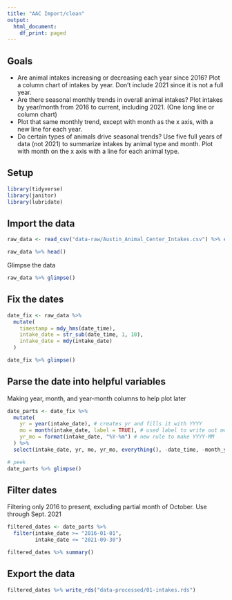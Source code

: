 ```yaml
---
title: "AAC Import/clean"
output:
  html_document:
    df_print: paged
---
```


## Goals

- Are animal intakes increasing or decreasing each year since 2016? Plot a column chart of intakes by year. Don’t include 2021 since it is not a full year.
- Are there seasonal monthly trends in overall animal intakes? Plot intakes by year/month from 2016 to current, including 2021. (One long line or column chart)
- Plot that same monthly trend, except with month as the x axis, with a new line for each year.
- Do certain types of animals drive seasonal trends? Use five full years of data (not 2021) to summarize intakes by animal type and month. Plot with month on the x axis with a line for each animal type.

## Setup

```r
library(tidyverse)
library(janitor)
library(lubridate)
```

## Import the data

```r
raw_data <- read_csv("data-raw/Austin_Animal_Center_Intakes.csv") %>% clean_names()

raw_data %>% head()
```

Glimpse the data

```r
raw_data %>% glimpse()
```

## Fix the dates

```r
date_fix <- raw_data %>% 
  mutate(
    timestamp = mdy_hms(date_time),
    intake_date = str_sub(date_time, 1, 10),
    intake_date = mdy(intake_date)
  )

date_fix %>% glimpse()
```

## Parse the date into helpful variables

Making year, month, and year-month columns to help plot later

```r
date_parts <- date_fix %>% 
  mutate(
    yr = year(intake_date), # creates yr and fills it with YYYY
    mo = month(intake_date, label = TRUE), # used label to write out month
    yr_mo = format(intake_date, "%Y-%m") # new rule to make YYYY-MM
  ) %>% 
  select(intake_date, yr, mo, yr_mo, everything(), -date_time, -month_year)

# peek
date_parts %>% glimpse()
```

## Filter dates

Filtering only 2016 to present, excluding partial month of October. Use through Sept. 2021

```r
filtered_dates <- date_parts %>% 
  filter(intake_date >= "2016-01-01",
         intake_date <= "2021-09-30")

filtered_dates %>% summary()
```

## Export the data

```r
filtered_dates %>% write_rds("data-processed/01-intakes.rds")
```








